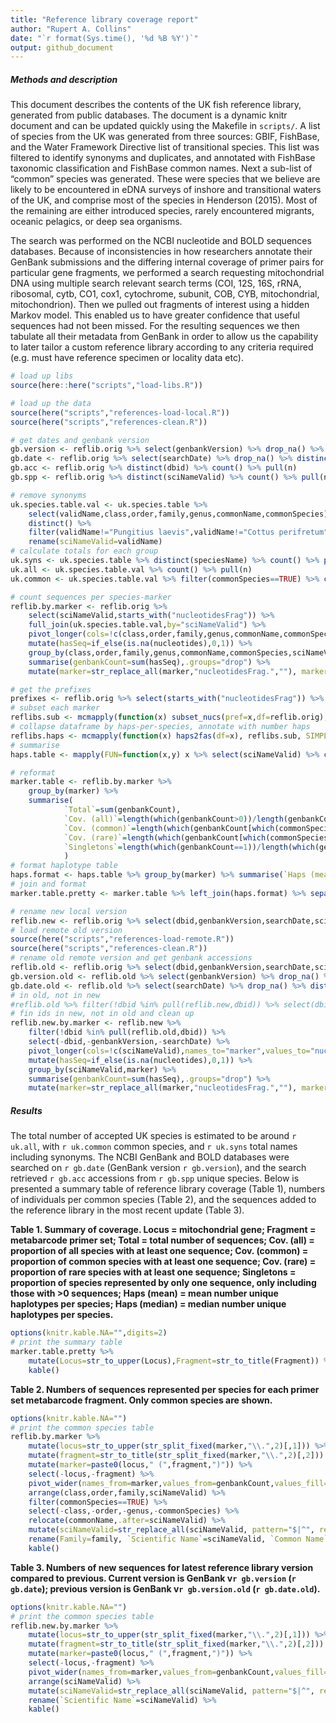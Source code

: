```yaml
---
title: "Reference library coverage report"
author: "Rupert A. Collins"
date: "`r format(Sys.time(), '%d %B %Y')`"
output: github_document
---
```



##### Methods and description
This document describes the contents of the UK fish reference library, generated from public databases. 
The document is a dynamic knitr document and can be updated quickly using the Makefile in `scripts/`.
A list of species from the UK was generated from three sources: GBIF, FishBase, and the Water Framework Directive list of transitional species.
This list was filtered to identify synonyms and duplicates, and annotated with FishBase taxonomic classification and FishBase common names.
Next a sub-list of "common" species was generated. 
These were species that we believe are likely to be encountered in eDNA surveys of inshore and transitional waters of the UK, and comprise most of the species in Henderson (2015).
Most of the remaining are either introduced species, rarely encountered migrants, oceanic pelagics, or deep sea organisms.


The search was performed on the NCBI nucleotide and BOLD sequences databases. 
Because of inconsistencies in how researchers annotate their GenBank submissions and the differing internal coverage of primer pairs for particular gene fragments, we performed a search requesting mitochondrial DNA using multiple search relevant search terms (COI, 12S, 16S, rRNA, ribosomal, cytb, CO1, cox1, cytochrome, subunit, COB, CYB, mitochondrial, mitochondrion).
Then we pulled out fragments of interest using a hidden Markov model. This enabled us to have greater confidence that useful sequences had not been missed.
For the resulting sequences we then tabulate all their metadata from GenBank in order to allow us the capability to later tailor a custom reference library according to any criteria required (e.g. must have reference specimen or locality data etc).


```r
# load up libs
source(here::here("scripts","load-libs.R"))
```


```r
# load up the data
source(here("scripts","references-load-local.R"))
source(here("scripts","references-clean.R"))
```


```r
# get dates and genbank version
gb.version <- reflib.orig %>% select(genbankVersion) %>% drop_na() %>% distinct(genbankVersion) %>% pull(genbankVersion)
gb.date <- reflib.orig %>% select(searchDate) %>% drop_na() %>% distinct(searchDate) %>% pull(searchDate)
gb.acc <- reflib.orig %>% distinct(dbid) %>% count() %>% pull(n)
gb.spp <- reflib.orig %>% distinct(sciNameValid) %>% count() %>% pull(n)
```


```r
# remove synonyms
uk.species.table.val <- uk.species.table %>% 
    select(validName,class,order,family,genus,commonName,commonSpecies) %>% 
    distinct() %>% 
    filter(validName!="Pungitius laevis",validName!="Cottus perifretum",validName!="Atherina presbyter") %>%
    rename(sciNameValid=validName)
# calculate totals for each group
uk.syns <- uk.species.table %>% distinct(speciesName) %>% count() %>% pull(n)
uk.all <- uk.species.table.val %>% count() %>% pull(n)
uk.common <- uk.species.table.val %>% filter(commonSpecies==TRUE) %>% count() %>% pull(n)
```


```r
# count sequences per species-marker
reflib.by.marker <- reflib.orig %>% 
    select(sciNameValid,starts_with("nucleotidesFrag")) %>%
    full_join(uk.species.table.val,by="sciNameValid") %>%
    pivot_longer(cols=!c(class,order,family,genus,commonName,commonSpecies,sciNameValid),names_to="marker",values_to="nucleotides") %>% 
    mutate(hasSeq=if_else(is.na(nucleotides),0,1)) %>% 
    group_by(class,order,family,genus,commonName,commonSpecies,sciNameValid,marker) %>%
    summarise(genbankCount=sum(hasSeq),.groups="drop") %>%
    mutate(marker=str_replace_all(marker,"nucleotidesFrag.",""), marker=str_replace_all(marker,".noprimers",""))
```


```r
# get the prefixes 
prefixes <- reflib.orig %>% select(starts_with("nucleotidesFrag")) %>% names() %>% str_replace_all("nucleotidesFrag\\.","")
# subset each marker
reflibs.sub <- mcmapply(function(x) subset_nucs(pref=x,df=reflib.orig), prefixes, SIMPLIFY=FALSE,USE.NAMES=TRUE,mc.cores=2)
# collapse dataframe by haps-per-species, annotate with number haps
reflibs.haps <- mcmapply(function(x) haps2fas(df=x), reflibs.sub, SIMPLIFY=FALSE,USE.NAMES=TRUE,mc.cores=2)
# summarise
haps.table <- mapply(FUN=function(x,y) x %>% select(sciNameValid) %>% count(sciNameValid) %>% mutate(marker=y), reflibs.haps, names(reflibs.haps), SIMPLIFY=FALSE) %>% purrr::reduce(rbind) %>% mutate(marker=str_replace_all(marker,".noprimers",""))
```


```r
# reformat
marker.table <- reflib.by.marker %>% 
    group_by(marker) %>% 
    summarise(
            `Total`=sum(genbankCount),
            `Cov. (all)`=length(which(genbankCount>0))/length(genbankCount),
            `Cov. (common)`=length(which(genbankCount[which(commonSpecies==TRUE)]>0))/length(genbankCount[which(commonSpecies==TRUE)]),
            `Cov. (rare)`=length(which(genbankCount[which(commonSpecies==FALSE)]>0))/length(genbankCount[which(commonSpecies==FALSE)]),
            `Singletons`=length(which(genbankCount==1))/length(which(genbankCount>0))
            ) 
# format haplotype table
haps.format <- haps.table %>% group_by(marker) %>% summarise(`Haps (mean)`=mean(n),`Haps (median)`=median(n),.groups="drop")
# join and format
marker.table.pretty <- marker.table %>% left_join(haps.format) %>% separate(marker,into=c("Locus","Fragment"))
```


```r
# rename new local version
reflib.new <- reflib.orig %>% select(dbid,genbankVersion,searchDate,sciNameValid,starts_with("nucleotidesFrag"))
# load remote old version
source(here("scripts","references-load-remote.R"))
source(here("scripts","references-clean.R"))
# rename old remote version and get genbank accessions
reflib.old <- reflib.orig %>% select(dbid,genbankVersion,searchDate,sciNameValid,starts_with("nucleotidesFrag"))
gb.version.old <- reflib.old %>% select(genbankVersion) %>% drop_na() %>% distinct(genbankVersion) %>% pull(genbankVersion)
gb.date.old <- reflib.old %>% select(searchDate) %>% drop_na() %>% distinct(searchDate) %>% pull(searchDate)
# in old, not in new
#reflib.old %>% filter(!dbid %in% pull(reflib.new,dbid)) %>% select(dbid,sciNameValid) %>% print(n=Inf)
# fin ids in new, not in old and clean up
reflib.new.by.marker <- reflib.new %>% 
    filter(!dbid %in% pull(reflib.old,dbid)) %>% 
    select(-dbid,-genbankVersion,-searchDate) %>% 
    pivot_longer(cols=!c(sciNameValid),names_to="marker",values_to="nucleotides") %>% 
    mutate(hasSeq=if_else(is.na(nucleotides),0,1)) %>% 
    group_by(sciNameValid,marker) %>%
    summarise(genbankCount=sum(hasSeq),.groups="drop") %>%
    mutate(marker=str_replace_all(marker,"nucleotidesFrag.",""), marker=str_replace_all(marker,".noprimers",""))
```


##### Results

The total number of accepted UK species is estimated to be around `r uk.all`, with `r uk.common` common species, and `r uk.syns` total names including synonyms. The NCBI GenBank and BOLD databases were searched on `r gb.date` (GenBank version `r gb.version`), and the search retrieved `r gb.acc` accessions from `r gb.spp` unique species. Below is presented a summary table of reference library coverage (Table 1), numbers of individuals per common species (Table 2), and the sequences added to the reference library in the most recent update (Table 3).


**Table 1. Summary of coverage. Locus = mitochondrial gene; Fragment = metabarcode primer set; Total = total number of sequences; Cov. (all) = proportion of all species with at least one sequence; Cov. (common) = proportion of common species with at least one sequence; Cov. (rare) = proportion of rare species with at least one sequence; Singletons = proportion of species represented by only one sequence, only including those with >0 sequences; Haps (mean) = mean number unique haplotypes per species; Haps (median) = median number unique haplotypes per species.**

```r
options(knitr.kable.NA="",digits=2)
# print the summary table
marker.table.pretty %>%
    mutate(Locus=str_to_upper(Locus),Fragment=str_to_title(Fragment)) %>%
    kable()
```


**Table 2. Numbers of sequences represented per species for each primer set metabarcode fragment. Only common species are shown.**

```r
options(knitr.kable.NA="")
# print the common species table
reflib.by.marker %>%
    mutate(locus=str_to_upper(str_split_fixed(marker,"\\.",2)[,1])) %>% 
    mutate(fragment=str_to_title(str_split_fixed(marker,"\\.",2)[,2])) %>%
    mutate(marker=paste0(locus," (",fragment,")")) %>%
    select(-locus,-fragment) %>%
    pivot_wider(names_from=marker,values_from=genbankCount,values_fill=0) %>%
    arrange(class,order,family,sciNameValid) %>%
    filter(commonSpecies==TRUE) %>%
    select(-class,-order,-genus,-commonSpecies) %>%
    relocate(commonName,.after=sciNameValid) %>%
    mutate(sciNameValid=str_replace_all(sciNameValid, pattern="$|^", replacement="*")) %>%
    rename(Family=family, `Scientific Name`=sciNameValid, `Common Name`=commonName) %>%
    kable()
```


**Table 3. Numbers of new sequences for latest reference library version compared to previous. Current version is GenBank v`r gb.version` (`r gb.date`); previous version is GenBank v`r gb.version.old` (`r gb.date.old`).**

```r
options(knitr.kable.NA="")
# print the common species table
reflib.new.by.marker %>%
    mutate(locus=str_to_upper(str_split_fixed(marker,"\\.",2)[,1])) %>% 
    mutate(fragment=str_to_title(str_split_fixed(marker,"\\.",2)[,2])) %>%
    mutate(marker=paste0(locus," (",fragment,")")) %>%
    select(-locus,-fragment) %>%
    pivot_wider(names_from=marker,values_from=genbankCount,values_fill=0) %>%
    arrange(sciNameValid) %>%
    mutate(sciNameValid=str_replace_all(sciNameValid, pattern="$|^", replacement="*")) %>%
    rename(`Scientific Name`=sciNameValid) %>%
    kable()
```
